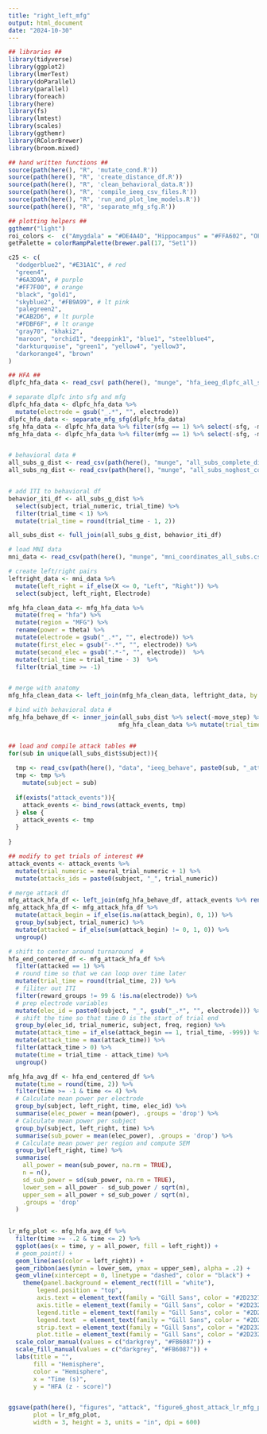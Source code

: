 ```yaml
---
title: "right_left_mfg"
output: html_document
date: "2024-10-30"
---
```


```r
## libraries ##
library(tidyverse)
library(ggplot2)
library(lmerTest)
library(doParallel)
library(parallel)
library(foreach)
library(here)
library(fs)
library(lmtest)
library(scales)
library(ggthemr)
library(RColorBrewer)
library(broom.mixed)

## hand written functions ##
source(path(here(), "R", 'mutate_cond.R'))
source(path(here(), "R", 'create_distance_df.R'))
source(path(here(), "R", 'clean_behavioral_data.R'))
source(path(here(), "R", 'compile_ieeg_csv_files.R'))
source(path(here(), "R", 'run_and_plot_lme_models.R'))
source(path(here(), "R", 'separate_mfg_sfg.R'))

## plotting helpers ##
ggthemr("light")
roi_colors <-  c("Amygdala" = "#DE4A4D", "Hippocampus" = "#FFA602", "OFC" =  "#88D1A3", "Ant. Cingulate"=  "#3D99BA", "Insula" =  "#876194",  "MFG" = "#FB6087")
getPalette = colorRampPalette(brewer.pal(17, "Set1"))

c25 <- c(
  "dodgerblue2", "#E31A1C", # red
  "green4",
  "#6A3D9A", # purple
  "#FF7F00", # orange
  "black", "gold1",
  "skyblue2", "#FB9A99", # lt pink
  "palegreen2",
  "#CAB2D6", # lt purple
  "#FDBF6F", # lt orange
  "gray70", "khaki2",
  "maroon", "orchid1", "deeppink1", "blue1", "steelblue4",
  "darkturquoise", "green1", "yellow4", "yellow3",
  "darkorange4", "brown"
)

```

```r

## HFA ##
dlpfc_hfa_data <- read_csv( path(here(), "munge", "hfa_ieeg_dlpfc_all_subs_logged_iti_onset.csv"))

# separate dlpfc into sfg and mfg
dlpfc_hfa_data <- dlpfc_hfa_data %>%
  mutate(electrode = gsub("_.*", "", electrode))
dlpfc_hfa_data <- separate_mfg_sfg(dlpfc_hfa_data)
sfg_hfa_data <- dlpfc_hfa_data %>% filter(sfg == 1) %>% select(-sfg, -mfg)
mfg_hfa_data <- dlpfc_hfa_data %>% filter(mfg == 1) %>% select(-sfg, -mfg)


# behavioral data #
all_subs_g_dist <- read_csv(path(here(), "munge", "all_subs_complete_distance_df.csv"))
all_subs_ng_dist <- read_csv(path(here(), "munge", "all_subs_noghost_complete_distance_df.csv"))


# add ITI to behavioral df
behavior_iti_df <- all_subs_g_dist %>% 
  select(subject, trial_numeric, trial_time) %>%
  filter(trial_time < 1) %>%
  mutate(trial_time = round(trial_time - 1, 2))

all_subs_dist <- full_join(all_subs_g_dist, behavior_iti_df)


```


```r

# load MNI data
mni_data <- read_csv(path(here(), "munge", "mni_coordinates_all_subs.csv"))

# create left/right pairs
leftright_data <- mni_data %>%
  mutate(left_right = if_else(X <= 0, "Left", "Right")) %>%
  select(subject, left_right, Electrode)


```


```r

mfg_hfa_clean_data <- mfg_hfa_data %>%
  mutate(freq = "hfa") %>%
  mutate(region = "MFG") %>%
  rename(power = theta) %>%
  mutate(electrode = gsub("_.*", "", electrode)) %>%
  mutate(first_elec = gsub("-.*", "", electrode)) %>%
  mutate(second_elec = gsub(".*-", "", electrode))  %>% 
  mutate(trial_time = trial_time - 3)  %>%
  filter(trial_time >= -1)


# merge with anatomy
mfg_hfa_clean_data <- left_join(mfg_hfa_clean_data, leftright_data, by = c("subject" = "subject", "first_elec" = "Electrode"))

# bind with behavioral data #
mfg_hfa_behave_df <- inner_join(all_subs_dist %>% select(-move_step) %>% mutate(trial_time = round(trial_time, 2)), 
                               mfg_hfa_clean_data %>% mutate(trial_time = round(trial_time, 2)))



```


```r

## load and compile attack tables ##
for(sub in unique(all_subs_dist$subject)){
  
  tmp <- read_csv(path(here(), "data", "ieeg_behave", paste0(sub, "_attack_events.csv")))
  tmp <- tmp %>%
    mutate(subject = sub)
  
  if(exists("attack_events")){
    attack_events <- bind_rows(attack_events, tmp)
  } else {
    attack_events <- tmp
  }
  
}

## modify to get trials of interest ##
attack_events <- attack_events %>%
  mutate(trial_numeric = neural_trial_numeric + 1) %>%
  mutate(attacks_ids = paste0(subject, "_", trial_numeric))


```


```r

# merge attack df
mfg_attack_hfa_df <- left_join(mfg_hfa_behave_df, attack_events %>% rename(attack_begin = event) %>% select(subject, trial_numeric, sample, attack_begin))
mfg_attack_hfa_df <- mfg_attack_hfa_df %>%
  mutate(attack_begin = if_else(is.na(attack_begin), 0, 1)) %>%
  group_by(subject, trial_numeric) %>%
  mutate(attacked = if_else(sum(attack_begin) != 0, 1, 0)) %>%
  ungroup()

# shift to center around turnaround  #
hfa_end_centered_df <- mfg_attack_hfa_df %>%
  filter(attacked == 1) %>%
  # round time so that we can loop over time later
  mutate(trial_time = round(trial_time, 2)) %>%
  # filiter out ITI
  filter(reward_groups != 99 & !is.na(electrode)) %>%
  # prep electrode variables
  mutate(elec_id = paste0(subject, "_", gsub("_.*", "", electrode))) %>%
  # shift the time so that time 0 is the start of trial end
  group_by(elec_id, trial_numeric, subject, freq, region) %>%
  mutate(attack_time = if_else(attack_begin == 1, trial_time, -999)) %>%
  mutate(attack_time = max(attack_time)) %>%
  filter(attack_time > 0) %>%
  mutate(time = trial_time - attack_time) %>%
  ungroup() 


```


```r


mfg_hfa_avg_df <- hfa_end_centered_df %>%
  mutate(time = round(time, 2)) %>%
  filter(time >= -1 & time <= 4) %>%
  # Calculate mean power per electrode
  group_by(subject, left_right, time, elec_id) %>%
  summarise(elec_power = mean(power), .groups = 'drop') %>%
  # Calculate mean power per subject
  group_by(subject, left_right, time) %>%
  summarise(sub_power = mean(elec_power), .groups = 'drop') %>%
  # Calculate mean power per region and compute SEM
  group_by(left_right, time) %>%
  summarise(
    all_power = mean(sub_power, na.rm = TRUE),
    n = n(),
    sd_sub_power = sd(sub_power, na.rm = TRUE),
    lower_sem = all_power - sd_sub_power / sqrt(n),
    upper_sem = all_power + sd_sub_power / sqrt(n),
    .groups = 'drop'
  )
  

lr_mfg_plot <- mfg_hfa_avg_df %>% 
  filter(time >= -.2 & time <= 2) %>%
  ggplot(aes(x = time, y = all_power, fill = left_right)) +
  # geom_point() +
  geom_line(aes(color = left_right)) +
  geom_ribbon(aes(ymin = lower_sem, ymax = upper_sem), alpha = .2) +
  geom_vline(xintercept = 0, linetype = "dashed", color = "black") +
    theme(panel.background = element_rect(fill = "white"), 
        legend.position = "top",
        axis.text = element_text(family = "Gill Sans", color = "#2D2327", size = 8),
        axis.title = element_text(family = "Gill Sans", color = "#2D2327", size = 8.5),
        legend.title = element_text(family = "Gill Sans", color = "#2D2327", size = 8),
        legend.text  = element_text(family = "Gill Sans", color = "#2D2327", size = 8),
        strip.text = element_text(family = "Gill Sans", color = "#2D2327", size = 8),
        plot.title = element_text(family = "Gill Sans", color = "#2D2327", size = 8))  +
  scale_color_manual(values = c("darkgrey", "#FB6087")) +
  scale_fill_manual(values = c("darkgrey", "#FB6087")) +
  labs(title = "",
       fill = "Hemisphere",
       color = "Hemisphere",
       x = "Time (s)",
       y = "HFA (z - score)") 


ggsave(path(here(), "figures", "attack", "figure6_ghost_attack_lr_mfg_plot.png"), 
       plot = lr_mfg_plot, 
       width = 3, height = 3, units = "in", dpi = 600)

```





